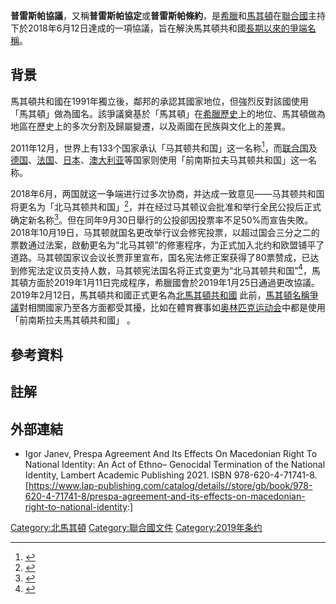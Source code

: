 {{Infobox treaty
| name                = 普雷斯帕協議 <br>Prespa agreement
| long_name           = <small>Final Agreement for the settlement of the differences as described in the United Nations Security Council Resolutions 817 (1993) and 845 (1993), the termination of the Interim Accord of 1995, and the establishment of a Strategic Partnership between the Parties</small>
| type                =
| image               = Потпишување на договорот за македонско-грчкиот спор (17.06.2018, Преспа) (42853677381).jpg
| image_width         = 250px
| caption             = 
| date_drafted        = 
| date_signed         = 2018年6月17日
| location_signed     = [[希臘|希臘]]{{link-en|普萨拉德斯|Psarades}}
| date_sealed         = 2019年1月25日
| date_effective      = 2019年2月12日
| condition_effective = 
| date_expiration     =
| signatories         = {{plainlist|
*{{flagdeco|Greece}} [[希腊|希臘共和國]]
*{{flagdeco|North Macedonia}} [[馬其頓共和國|馬其頓共和國]]}}
| parties             = 2
| depositor           = 
| language            = English
| languages           = 
| website             = 
| wikisource          = 
}}
'''普雷斯帕協議'''，又稱'''普雷斯帕協定'''或'''普雷斯帕條約'''，是[[希臘|希臘]]和[[北馬其頓|馬其頓]]在[[聯合國|聯合國]]主持下於2018年6月12日達成的一項協議，旨在解決馬其頓共和國[[馬其頓名稱爭議|長期以來的爭端名稱]]。

== 背景 ==
馬其頓共和國在1991年獨立後，鄰邦的{{link-en|希臘政府|Government of Greece}}承認其國家地位，但強烈反對該國使用「馬其頓」做為國名。該爭議奠基於「馬其頓」在[[希臘歷史|希臘歷史]]上的地位、馬其頓做為地區在歷史上的多次分割及歸屬變遷，以及兩國在民族與文化上的差異。

2011年12月，世界上有133个国家承认「马其顿共和国」这一名称<ref>{{cite web|url=http://www.mfa.gov.mk/?q=node/452&language=en-gb|title=Republic of Macedonia established Diplomatic Relations with Republic of Namibia under constitutional name|accessdate=2012-01-20|date=2011-12-21|publisher=马其顿共和国外交部|language=en|archive-date=2012-01-03|archive-url=https://web.archive.org/web/20120103212156/http://www.mfa.gov.mk/?q=node%2F452&language=en-gb|dead-url=no}}</ref>，而[[联合国|联合国]]及[[德国|德国]]、[[法国|法国]]、[[日本|日本]]、[[澳大利亚|澳大利亚]]等国家则使用「前南斯拉夫马其顿共和国」这一名称。

2018年6月，两国就这一争端进行过多次协商，并达成一致意见——马其顿共和国将更名为「北马其顿共和国」<ref name=":0">{{cite news|url=http://news.sina.com.cn/o/2018-06-13/doc-ihcwpcmp9341312.shtml|title=马其顿将改名“北马其顿共和国”，为加入欧盟和北约开辟道路|date=2018-06-13|publisher=新浪|accessdate=2018-06-13|archive-date=2018-06-13|archive-url=https://web.archive.org/web/20180613161241/http://news.sina.com.cn/o/2018-06-13/doc-ihcwpcmp9341312.shtml|dead-url=no}}</ref>，并在经过马其顿议会批准和举行全民公投后正式确定新名称<ref name=":1">{{cite news|url=http://world.people.com.cn/n1/2018/0613/c1002-30055791.html|title=北马其顿！争了27年的马其顿与希腊终就国名谈妥|date=2018-06-13|publisher=人民网|accessdate=2018-06-13|archive-date=2018-06-13|archive-url=https://web.archive.org/web/20180613212104/http://world.people.com.cn/n1/2018/0613/c1002-30055791.html|dead-url=no}}</ref>。但在同年9月30日舉行的公投卻因投票率不足50%而宣告失敗。2018年10月19日，马其顿就国名更改举行议会修宪投票，以超过国会三分之二的票数通过法案，啟動更名为“北马其顿”的修憲程序，为正式加入北约和欧盟铺平了道路。马其顿国家议会议长贾菲里宣布，国名宪法修正案获得了80票赞成，已达到修宪法定议员支持人数，马其顿宪法国名将正式变更为“北马其顿共和国”<ref>{{cite web|url=https://www.guancha.cn/internation/2018_10_22_476422.shtml|title=马其顿通过国名宪法修正案 国名改为“北马其顿”|date=2018-10-22|publisher=观察者网|accessdate=2018-10-22|archive-date=2018-10-23|archive-url=https://web.archive.org/web/20181023160633/https://www.guancha.cn/internation/2018_10_22_476422.shtml|dead-url=no}}</ref>，馬其頓方面於2019年1月11日完成程序，希臘國會於2019年1月25日通過更改協議。2019年2月12日，馬其頓共和國正式更名為[[北馬其頓共和國|北馬其頓共和國]]
此前，[[馬其頓名稱爭議|馬其頓名稱爭議]]對相關國家乃至各方面都受其擾，比如在體育賽事如[[奥林匹克运动会|奥林匹克运动会]]中都是使用「前南斯拉夫馬其頓共和國」<!--刪除自我提及之來源；此為「世大運」而非內容之奧運-->。

== 參考資料 ==
{{Reflist}}

== 註解 ==
{{reflist|group=lower-alpha}}

==外部連結==

*Igor Janev, Prespa Agreement And Its Effects On Macedonian Right To National Identity: An Act of Ethno– Genocidal Termination of the National Identity, Lambert Academic Publishing 2021. ISBN 978-620-4-71741-8. [https://www.lap-publishing.com/catalog/details//store/gb/book/978-620-4-71741-8/prespa-agreement-and-its-effects-on-macedonian-right-to-national-identity:] {{Wayback|url=https://www.lap-publishing.com/catalog/details//store/gb/book/978-620-4-71741-8/prespa-agreement-and-its-effects-on-macedonian-right-to-national-identity: |date=20211119123051 }}

{{希臘外交}}
{{北馬其頓外交}}


[[Category:北馬其頓|Category:北馬其頓]]
[[Category:聯合國文件|Category:聯合國文件]]
[[Category:2019年条约|Category:2019年条约]]